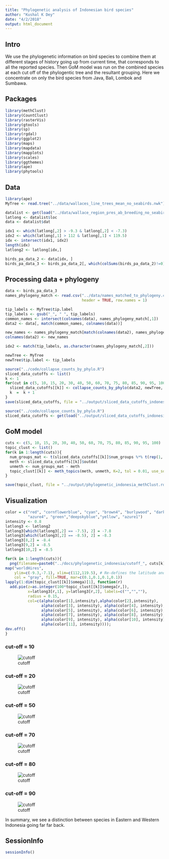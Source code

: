 ```yaml
---
title: "Phylogenetic analysis of Indonesian bird species"
author: "Kushal K Dey"
date: "4/2/2018"
output: html_document
---
```


## Intro

We use the phylogenetic information on bird species to combine them at different 
stages of history going up from current time, that corresponds to all the reported
species. Then GoM model was run on the combined species at each cut off of the
phylogentic tree and the resultant grouping. Here we concentrate on only
the bird species from  Java, Bali, Lombok and Sumbawa.

## Packages

```r
library(methClust)
library(CountClust)
library(rasterVis)
library(gtools)
library(sp)
library(rgdal)
library(ggplot2)
library(maps)
library(mapdata)
library(mapplots)
library(scales)
library(ggthemes)
library(ape)
library(phytools)
```


## Data

```r
library(ape)
MyTree <- read.tree("../data/wallaces_line_trees_mean_no_seabirds.nwk")
```

```r
datalist <- get(load("../data/wallace_region_pres_ab_breeding_no_seabirds.rda"))
latlong <- datalist$loc
data <- datalist$dat

idx1 <- which(latlong[,2] > -9.3 & latlong[,2] < -7.3)
idx2 <- which(latlong[,1] > 112 & latlong[,1] < 119.5)
idx <- intersect(idx1, idx2)
length(idx)
latlong2 <- latlong[idx,]

birds_pa_data_2 <- data[idx, ]
birds_pa_data_3 <- birds_pa_data_2[, which(colSums(birds_pa_data_2)!=0)]

```

## Processing data + phylogeny 

```r
data <- birds_pa_data_3
names_phylogeny_match <- read.csv("../data/names_matched_to_phylogeny.csv", 
                                  header = TRUE, row.names = 1)

tip_labels <- MyTree$tip.label
tip_labels <- gsub("_", " ", tip_labels)
common_names <- intersect(colnames(data), names_phylogeny_match[,1])
data2 <- data[, match(common_names, colnames(data))]

new_names <- names_phylogeny_match[match(colnames(data2), names_phylogeny_match[,1]),2]
colnames(data2) <- new_names

idx2 <- match(tip_labels, as.character(names_phylogeny_match[,2]))

newTree <- MyTree
newTree$tip.label <- tip_labels
```

```r
source("../code/collapse_counts_by_phylo.R")
sliced_data_cutoffs <- list()
k <- 1
for(cut in c(5, 10, 15, 20, 30, 40, 50, 60, 70, 75, 80, 85, 90, 95, 100)){
  sliced_data_cutoffs[[k]] <- collapse_counts_by_phylo(data2, newTree, collapse_at = cut)
  k  =  k + 1
}
save(sliced_data_cutoffs, file = "../output/sliced_data_cutoffs_indonesia.rda")
```

```r
source("../code/collapse_counts_by_phylo.R")
sliced_data_cutoffs <- get(load("../output/sliced_data_cutoffs_indonesia.rda"))
```

## GoM model

```r
cuts <- c(5, 10, 15, 20, 30, 40, 50, 60, 70, 75, 80, 85, 90, 95, 100)
topic_clust <- list()
for(k in 1:length(cuts)){
  num_groups_mat <- t(sliced_data_cutoffs[[k]]$num_groups %*% t(rep(1, dim(data2)[1])))
  meth <- sliced_data_cutoffs[[k]]$outdat
  unmeth <- num_groups_mat - meth
  topic_clust[[k]] <- meth_topics(meth, unmeth, K=2, tol = 0.01, use_squarem = FALSE)
}

save(topic_clust, file = "../output/phylogenetic_indonesia_methClust.rda")

```

## Visualization

```r
color = c("red", "cornflowerblue", "cyan", "brown4", "burlywood", "darkgoldenrod1",
          "azure4", "green","deepskyblue","yellow", "azure1")
intensity <- 0.8
latlong3 <- latlong2
latlong3[which(latlong3[,2] == -7.5), 2] = -7.8
latlong3[which(latlong3[,2] == -8.5), 2] = -8.3
latlong3[8,2] = -8.4
latlong3[9,2] = -8.5
latlong3[10,2] = -8.5

for(k in 1:length(cuts)){
  png(filename=paste0("../docs/phylogenetic_indonesia/cutoff_", cuts[k], ".png"),width = 1000, height = 800)
map("worldHires",
    ylim=c(-9.3,-7.1), xlim=c(112,119.5), # Re-defines the latitude and longitude range
    col = "gray", fill=TRUE, mar=c(0.1,0.1,0.1,0.1))
lapply(1:dim(topic_clust[[k]]$omega)[1], function(r)
  add.pie(z=as.integer(100*topic_clust[[k]]$omega[r,]),
          x=latlong3[r,1], y=latlong3[r,2], labels=c("","",""),
          radius = 0.15,
          col=c(alpha(color[1],intensity),alpha(color[2],intensity),
                alpha(color[3], intensity), alpha(color[4], intensity),
                alpha(color[5], intensity), alpha(color[6], intensity),
                alpha(color[7], intensity), alpha(color[8], intensity),
                alpha(color[9], intensity), alpha(color[10], intensity),
                alpha(color[11], intensity))));
dev.off()
}

```


### cut-off = 10

![cutoff](phylogenetic_indonesia/cutoff_10.png)


### cut-off = 20

![cutoff](phylogenetic_indonesia/cutoff_20.png)

### cut-off = 50

![cutoff](phylogenetic_indonesia/cutoff_50.png)

### cut-off = 70

![cutoff](phylogenetic_indonesia/cutoff_70.png)

### cut-off = 80

![cutoff](phylogenetic_indonesia/cutoff_80.png)

### cut-off = 90

![cutoff](phylogenetic_indonesia/cutoff_90.png)

In summary, we see a distinction between species in Eastern and Western Indonesia going far far back.

## SessionInfo

```r
sessionInfo()
```


